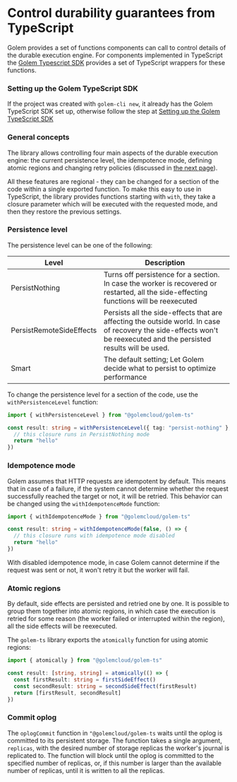 # Control durability guarantees from TypeScript

Golem provides a set of functions components can call to control details of the durable execution engine. For components implemented in TypeScript the [Golem Typescript SDK](/experimental-languages/ts-language-guide/golem-ts-sdk) provides a set of TypeScript wrappers for these functions.

### Setting up the Golem TypeScript SDK

If the project was created with `golem-cli new`, it already has the Golem TypeScript SDK set up, otherwise follow the step at [Setting up the Golem TypeScript SDK](/experimental-languages/ts-language-guide/golem-ts-sdk)

### General concepts

The library allows controlling four main aspects of the durable execution engine: the current persistence level, the idempotence mode, defining atomic regions and changing retry policies (discussed in [the next page](/experimental-languages/ts-language-guide/retries)).

All these features are regional - they can be changed for a section of the code within a single exported function. To make this easy to use in TypeScript, the library provides functions starting with `with`, they take a closure parameter which will be executed with the requested mode, and then they restore the previous settings.

### Persistence level

The persistence level can be one of the following:

| Level                    | Description                                                                                                                                                          |
| ------------------------ | -------------------------------------------------------------------------------------------------------------------------------------------------------------------- |
| PersistNothing           | Turns off persistence for a section. In case the worker is recovered or restarted, all the side-effecting functions will be reexecuted                               |
| PersistRemoteSideEffects | Persists all the side-effects that are affecting the outside world. In case of recovery the side-effects won't be reexecuted and the persisted results will be used. |
| Smart                    | The default setting; Let Golem decide what to persist to optimize performance                                                                                        |

To change the persistence level for a section of the code, use the `withPersistenceLevel` function:

```typescript
import { withPersistenceLevel } from "@golemcloud/golem-ts"

const result: string = withPersistenceLevel({ tag: "persist-nothing" }, () => {
  // this closure runs in PersistNothing mode
  return "hello"
})
```

### Idempotence mode

Golem assumes that HTTP requests are idempotent by default. This means that in case of a failure, if the system cannot determine whether the request successfully reached the target or not, it will be retried. This behavior can be changed using the `withIdempotenceMode` function:

```typescript
import { withIdempotenceMode } from "@golemcloud/golem-ts"

const result: string = withIdempotenceMode(false, () => {
  // this closure runs with idempotence mode disabled
  return "hello"
})
```

With disabled idempotence mode, in case Golem cannot determine if the request was sent or not, it won't retry it but the worker will fail.

### Atomic regions

By default, side effects are persisted and retried one by one. It is possible to group them together into atomic regions, in which case the execution is retried for some reason (the worker failed or interrupted within the region), all the side effects will be reexecuted.

The `golem-ts` library exports the `atomically` function for using atomic regions:

```typescript
import { atomically } from "@golemcloud/golem-ts"

const result: [string, string] = atomically(() => {
  const firstResult: string = firstSideEffect()
  const secondResult: string = secondSideEffect(firstResult)
  return [firstResult, secondResult]
})
```

### Commit oplog

The `oplogCommit` function in `"@golemcloud/golem-ts` waits until the oplog is committed to its persistent storage. The function takes a single argument, `replicas`, with the desired number of storage replicas the worker's journal is replicated to. The function will block until the oplog is committed to the specified number of replicas, or, if this number is larger than the available number of replicas, until it is written to all the replicas.
